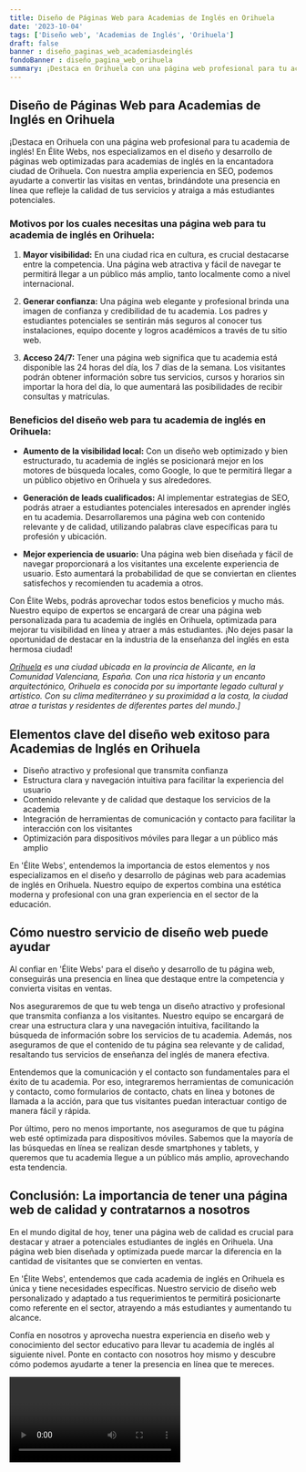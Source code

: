 ```yaml
---
title: Diseño de Páginas Web para Academias de Inglés en Orihuela
date: '2023-10-04'
tags: ['Diseño web', 'Academias de Inglés', 'Orihuela']
draft: false
banner : diseño_paginas_web_academiasdeinglés
fondoBanner : diseño_pagina_web_orihuela
summary: ¡Destaca en Orihuela con una página web profesional para tu academia de inglés! En Élite Webs, nos especializamos en el diseño y desarrollo de páginas web optimizadas para academias de inglés en la encantadora ciudad de Orihuela. Con nuestra amplia experiencia en SEO, podemos ayudarte a convertir las visitas en ventas, brindándote una presencia en línea que refleje la calidad de tus servicios y atraiga a más estudiantes potenciales.
---
```


## Diseño de Páginas Web para Academias de Inglés en Orihuela

¡Destaca en Orihuela con una página web profesional para tu academia de inglés! En Élite Webs, nos especializamos en el diseño y desarrollo de páginas web optimizadas para academias de inglés en la encantadora ciudad de Orihuela. Con nuestra amplia experiencia en SEO, podemos ayudarte a convertir las visitas en ventas, brindándote una presencia en línea que refleje la calidad de tus servicios y atraiga a más estudiantes potenciales.

### Motivos por los cuales necesitas una página web para tu academia de inglés en Orihuela:

1. **Mayor visibilidad:** En una ciudad rica en cultura, es crucial destacarse entre la competencia. Una página web atractiva y fácil de navegar te permitirá llegar a un público más amplio, tanto localmente como a nivel internacional.

2. **Generar confianza:** Una página web elegante y profesional brinda una imagen de confianza y credibilidad de tu academia. Los padres y estudiantes potenciales se sentirán más seguros al conocer tus instalaciones, equipo docente y logros académicos a través de tu sitio web.

3. **Acceso 24/7:** Tener una página web significa que tu academia está disponible las 24 horas del día, los 7 días de la semana. Los visitantes podrán obtener información sobre tus servicios, cursos y horarios sin importar la hora del día, lo que aumentará las posibilidades de recibir consultas y matrículas.

### Beneficios del diseño web para tu academia de inglés en Orihuela:

- **Aumento de la visibilidad local:** Con un diseño web optimizado y bien estructurado, tu academia de inglés se posicionará mejor en los motores de búsqueda locales, como Google, lo que te permitirá llegar a un público objetivo en Orihuela y sus alrededores.

- **Generación de leads cualificados:** Al implementar estrategias de SEO, podrás atraer a estudiantes potenciales interesados en aprender inglés en tu academia. Desarrollaremos una página web con contenido relevante y de calidad, utilizando palabras clave específicas para tu profesión y ubicación.

- **Mejor experiencia de usuario:** Una página web bien diseñada y fácil de navegar proporcionará a los visitantes una excelente experiencia de usuario. Esto aumentará la probabilidad de que se conviertan en clientes satisfechos y recomienden tu academia a otros.

Con Élite Webs, podrás aprovechar todos estos beneficios y mucho más. Nuestro equipo de expertos se encargará de crear una página web personalizada para tu academia de inglés en Orihuela, optimizada para mejorar tu visibilidad en línea y atraer a más estudiantes. ¡No dejes pasar la oportunidad de destacar en la industria de la enseñanza del inglés en esta hermosa ciudad!

*[Orihuela](https://es.wikipedia.org/wiki/Orihuela) es una ciudad ubicada en la provincia de Alicante, en la Comunidad Valenciana, España. Con una rica historia y un encanto arquitectónico, Orihuela es conocida por su importante legado cultural y artístico. Con su clima mediterráneo y su proximidad a la costa, la ciudad atrae a turistas y residentes de diferentes partes del mundo.]*

<GifSeo />

<Cta />

## Elementos clave del diseño web exitoso para Academias de Inglés en Orihuela

- Diseño atractivo y profesional que transmita confianza
- Estructura clara y navegación intuitiva para facilitar la experiencia del usuario
- Contenido relevante y de calidad que destaque los servicios de la academia
- Integración de herramientas de comunicación y contacto para facilitar la interacción con los visitantes
- Optimización para dispositivos móviles para llegar a un público más amplio

En 'Élite Webs', entendemos la importancia de estos elementos y nos especializamos en el diseño y desarrollo de páginas web para academias de inglés en Orihuela. Nuestro equipo de expertos combina una estética moderna y profesional con una gran experiencia en el sector de la educación. 

## Cómo nuestro servicio de diseño web puede ayudar

Al confiar en 'Élite Webs' para el diseño y desarrollo de tu página web, conseguirás una presencia en línea que destaque entre la competencia y convierta visitas en ventas. 

Nos aseguraremos de que tu web tenga un diseño atractivo y profesional que transmita confianza a los visitantes. Nuestro equipo se encargará de crear una estructura clara y una navegación intuitiva, facilitando la búsqueda de información sobre los servicios de tu academia. Además, nos aseguramos de que el contenido de tu página sea relevante y de calidad, resaltando tus servicios de enseñanza del inglés de manera efectiva.

Entendemos que la comunicación y el contacto son fundamentales para el éxito de tu academia. Por eso, integraremos herramientas de comunicación y contacto, como formularios de contacto, chats en línea y botones de llamada a la acción, para que tus visitantes puedan interactuar contigo de manera fácil y rápida.

Por último, pero no menos importante, nos aseguramos de que tu página web esté optimizada para dispositivos móviles. Sabemos que la mayoría de las búsquedas en línea se realizan desde smartphones y tablets, y queremos que tu academia llegue a un público más amplio, aprovechando esta tendencia.

## Conclusión: La importancia de tener una página web de calidad y contratarnos a nosotros

En el mundo digital de hoy, tener una página web de calidad es crucial para destacar y atraer a potenciales estudiantes de inglés en Orihuela. Una página web bien diseñada y optimizada puede marcar la diferencia en la cantidad de visitantes que se convierten en ventas.

En 'Élite Webs', entendemos que cada academia de inglés en Orihuela es única y tiene necesidades específicas. Nuestro servicio de diseño web personalizado y adaptado a tus requerimientos te permitirá posicionarte como referente en el sector, atrayendo a más estudiantes y aumentando tu alcance.

Confía en nosotros y aprovecha nuestra experiencia en diseño web y conocimiento del sector educativo para llevar tu academia de inglés al siguiente nivel. Ponte en contacto con nosotros hoy mismo y descubre cómo podemos ayudarte a tener la presencia en línea que te mereces.

<Video />

<CtaBot job='Academias de Inglés' city='Orihuela'/>

<Gmaps query='Orihuela+españa+maps' />